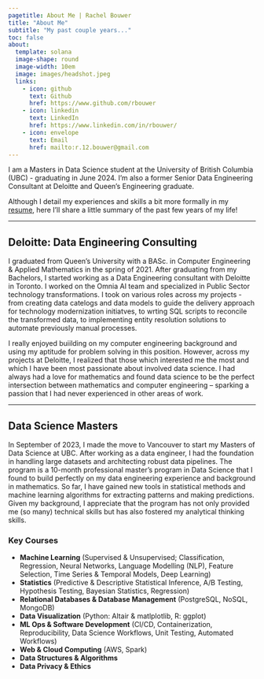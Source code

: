 ```yaml
---
pagetitle: About Me | Rachel Bouwer
title: "About Me"
subtitle: "My past couple years..."
toc: false
about:
  template: solana
  image-shape: round
  image-width: 10em
  image: images/headshot.jpeg
  links:
    - icon: github
      text: Github
      href: https://www.github.com/rbouwer
    - icon: linkedin
      text: LinkedIn
      href: https://www.linkedin.com/in/rbouwer/
    - icon: envelope
      text: Email
      href: mailto:r.12.bouwer@gmail.com
---
```


I am a Masters in Data Science student at the University of British Columbia (UBC) - graduating in June 2024. I'm also a former Senior Data Engineering Consultant at Deloitte and Queen's Engineering graduate.

Although I detail my experiences and skills a bit more formally in my [resume](resume.qmd), here I'll share a little summary of the past few years of my life! 

---

## Deloitte: Data Engineering Consulting
I graduated from Queen's University with a BASc. in Computer Engineering & Applied Mathematics in the spring of 2021. After graduating from my Bachelors, I started working as a Data Engineering consultant with Deloitte in Toronto. I worked on the Omnia AI team and specialized in Public Sector technology transformations. I took on various roles across my projects - from creating data catelogs and data models to guide the delivery approach for technology modernization initiatves, to wrting SQL scripts to reconcile the transformed data, to implementing entity resolution solutions to automate previously manual processes.

I really enjoyed buiilding on my computer engineering background and using my aptitude for problem solving in this position. However, across my projects at Deloitte, I realized that those which interested me the most and which I have been most passionate about involved data science. I had always had a love for mathematics and found data science to be the perfect intersection between mathematics and computer engineering – sparking a passion that I had never experienced in other areas of work.

---

## Data Science Masters
In September of 2023, I made the move to Vancouver to start my Masters of Data Science at UBC. After working as a data engineer, I had the foundation in handling large datasets and architecting robust data pipelines. The program is a 10-month professional master’s program in Data Science that I found to build perfectly on my data engineering experience and background in mathematics. So far, I have gained new tools in statistical methods and machine learning algorithms for extracting patterns and making predictions. Given my background, I appreciate that the program has not only provided me (so many) technical skills but has also fostered my analytical thinking skills.

### Key Courses
- **Machine Learning** (Supervised & Unsupervised; Classification, Regression, Neural Networks, Language Modelling (NLP), Feature Selection, Time Series & Temporal Models, Deep Learning)
- **Statistics** (Predictive & Descriptive Statistical Inference, A/B Testing, Hypothesis Testing, Bayesian Statistics, Regression)
- **Relational Databases & Database Management** (PostgreSQL, NoSQL, MongoDB)
- **Data Visualization** (Python: Altair & matlplotlib, R: ggplot)
- **ML Ops & Software Development** (CI/CD, Containerization, Reproducibility, Data Science Workflows, Unit Testing, Automated Workflows)
- **Web & Cloud Computing** (AWS, Spark)
- **Data Structures & Algorithms**
- **Data Privacy & Ethics**